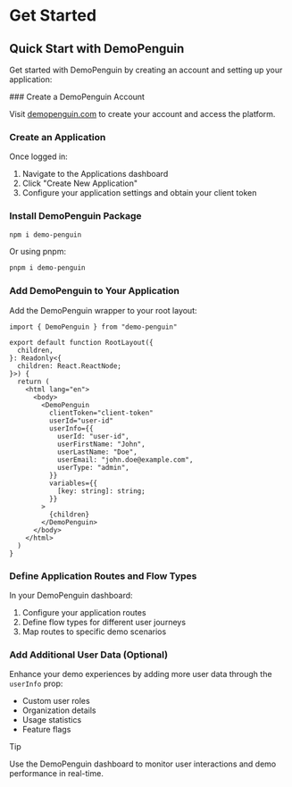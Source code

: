 
# Get Started

## Quick Start with DemoPenguin

Get started with DemoPenguin by creating an account and setting up your application:

<Steps>
### Create a DemoPenguin Account

Visit [demopenguin.com](https://demopenguin.com) to create your account and access the platform.

### Create an Application

Once logged in:
1. Navigate to the Applications dashboard
2. Click "Create New Application"
3. Configure your application settings and obtain your client token

### Install DemoPenguin Package

```sh npm2yarn
npm i demo-penguin
```

Or using pnpm:

```sh
pnpm i demo-penguin
```

### Add DemoPenguin to Your Application

Add the DemoPenguin wrapper to your root layout:

```tsx filename="app/layout.tsx"
import { DemoPenguin } from "demo-penguin"

export default function RootLayout({
  children,
}: Readonly<{
  children: React.ReactNode;
}>) {
  return (
    <html lang="en">
      <body>
        <DemoPenguin
          clientToken="client-token"
          userId="user-id"
          userInfo={{
            userId: "user-id",
            userFirstName: "John",
            userLastName: "Doe",
            userEmail: "john.doe@example.com",
            userType: "admin",
          }}
          variables={{
            [key: string]: string;
          }}
        >
          {children}
        </DemoPenguin>
      </body>
    </html>
  )
}
```

### Define Application Routes and Flow Types

In your DemoPenguin dashboard:
1. Configure your application routes
2. Define flow types for different user journeys
3. Map routes to specific demo scenarios

### Add Additional User Data (Optional)

Enhance your demo experiences by adding more user data through the `userInfo` prop:
- Custom user roles
- Organization details
- Usage statistics
- Feature flags

</Steps>

> [!TIP]
>
> Use the DemoPenguin dashboard to monitor user interactions and demo performance in real-time.
